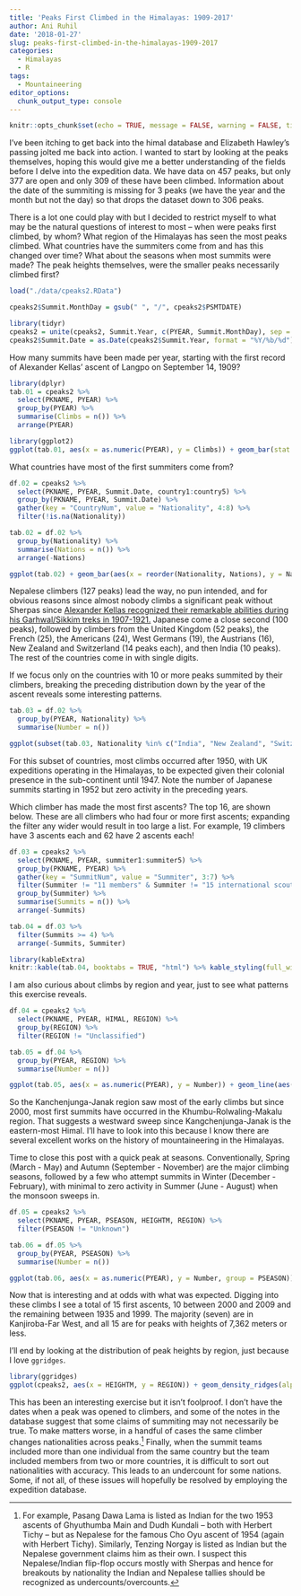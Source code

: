 ```yaml
---
title: 'Peaks First Climbed in the Himalayas: 1909-2017'
author: Ani Ruhil
date: '2018-01-27'
slug: peaks-first-climbed-in-the-himalayas-1909-2017
categories:
  - Himalayas
  - R
tags:
  - Mountaineering
editor_options: 
  chunk_output_type: console
---
```


```r
knitr::opts_chunk$set(echo = TRUE, message = FALSE, warning = FALSE, tidy = TRUE, tidy.opts = list(width.cutoff = 60, keep.blank.line = FALSE))
```

I've been itching to get back into the himal database and Elizabeth Hawley's passing jolted me back into action. I wanted to start by looking at the peaks themselves, hoping this would give me a better understanding of the fields before I delve into the expedition data. We have data on 457 peaks, but only 377 are open and only 309 of these have been climbed. Information about the date of the summiting is missing for 3 peaks (we have the year and the month but not the day) so that drops the dataset down to 306 peaks. 

There is a lot one could play with but I decided to restrict myself to what may be the natural questions of interest to most -- when were peaks first climbed, by whom? What region of the Himalayas has seen the most peaks climbed. What countries have the summiters come from and has this changed over time? What about the seasons when most summits were made? The peak heights themselves, were the smaller peaks necessarily climbed first? 

```r
load("./data/cpeaks2.RData")

cpeaks2$Summit.MonthDay = gsub(" ", "/", cpeaks2$PSMTDATE)

library(tidyr)
cpeaks2 = unite(cpeaks2, Summit.Year, c(PYEAR, Summit.MonthDay), sep = "/", remove = FALSE)
cpeaks2$Summit.Date = as.Date(cpeaks2$Summit.Year, format = "%Y/%b/%d")
```

How many summits have been made per year, starting with the first record of Alexander Kellas' ascent of Langpo on September 14, 1909? 


```r
library(dplyr)
tab.01 = cpeaks2 %>% 
  select(PKNAME, PYEAR) %>% 
  group_by(PYEAR) %>% 
  summarise(Climbs = n()) %>% 
  arrange(PYEAR)

library(ggplot2)
ggplot(tab.01, aes(x = as.numeric(PYEAR), y = Climbs)) + geom_bar(stat  = "identity") + labs(x = "Year", y = "Count", title = "Number of Peaks First Summited", subtitle = "(by Year)", caption = "Source: The Himalayan Database (2017)") + scale_x_continuous(breaks = seq(1905, 2020, by = 5)) + theme_minimal() + coord_flip() + geom_rect(aes(xmin = 1914, xmax = 1918, ymin = -Inf, ymax = Inf), alpha = 0.01, fill = "beige") + geom_rect(aes(xmin = 1939, xmax = 1945, ymin = -Inf, ymax = Inf), alpha = 0.01, fill = "beige") + geom_text(aes(x = 1916, y = 10, label = "World War I"), color = "black") + geom_text(aes(x = 1942, y = 10, label = "World War II"), color = "black") 
```


What countries have most of the first summiters come from? 

```r
df.02 = cpeaks2 %>% 
  select(PKNAME, PYEAR, Summit.Date, country1:country5) %>% 
  group_by(PKNAME, PYEAR, Summit.Date) %>% 
  gather(key = "CountryNum", value = "Nationality", 4:8) %>% 
  filter(!is.na(Nationality)) 

tab.02 = df.02 %>% 
  group_by(Nationality) %>%
  summarise(Nations = n()) %>% 
  arrange(-Nations)

ggplot(tab.02) + geom_bar(aes(x = reorder(Nationality, Nations), y = Nations), stat = "identity") + labs(x = "Nationality", y = "Count", title = "Number of Summiters", subtitle = "(by Country)", caption = "Source: The Himalayan Database (2017)") + coord_flip() + theme_minimal()
```

Nepalese climbers (127 peaks) lead the way, no pun intended, and for obvious reasons since almost  nobody climbs a significant peak without Sherpas since [Alexander Kellas recognized their remarkable abilities during his Garhwal/Sikkim treks in 1907-1921.](http://www.markhorrell.com/blog/2013/a-tribute-to-sherpas-the-tigers-of-the-snow/) Japanese come a close second (100 peaks), followed by climbers from the United Kingdom (52 peaks), the French (25), the Americans (24), West Germans (19), the Austrians (16), New Zealand and Switzerland (14 peaks each), and then India (10 peaks). The rest of the countries come in with single digits. 

If we focus only on the countries with 10 or more peaks summited by their climbers, breaking the preceding distribution down by the year of the ascent reveals some interesting patterns.    

```r
tab.03 = df.02 %>% 
  group_by(PYEAR, Nationality) %>% 
  summarise(Number = n())

ggplot(subset(tab.03, Nationality %in% c("India", "New Zealand", "Switzerland", "UK", "Nepal", "USA", "Austria", "W Germany", "France", "Japan")), aes(x = as.numeric(PYEAR), y = Number)) + geom_line(aes(group = Nationality, color = Nationality), stat = "identity") + facet_wrap(~ Nationality, ncol = 2, scales = "fixed") + theme_minimal() + scale_y_continuous(breaks = c(0:130)) + theme(legend.position = "none") + labs(x = "Year", y = "Number of peaks", title = "Number of peaks first summited", subtitle = "(by Year and Country)", caption = "Source: The Himalayan Database")
```

For this subset of countries, most climbs occurred after 1950, with UK expeditions operating in the Himalayas, to be expected given their colonial presence in the sub-continent until 1947. Note the number of Japanese summits starting in 1952 but zero activity in the preceding years.  

Which climber has made the most first ascents? The top 16, are shown below. These are all climbers who had four or more first ascents; expanding the filter any wider would result in too large a list. For example, 19 climbers have 3 ascents each and 62 have 2 ascents each! 

```r
df.03 = cpeaks2 %>% 
  select(PKNAME, PYEAR, summiter1:summiter5) %>% 
  group_by(PKNAME, PYEAR) %>% 
  gather(key = "SummitNum", value = "Summiter", 3:7) %>%
  filter(Summiter != "11 members" & Summiter != "15 international scout students and 6 Sherpas" & Summiter != "2 unknown members" & Summiter != "2 unknown Sherpas") %>% 
  group_by(Summiter) %>% 
  summarise(Summits = n()) %>% 
  arrange(-Summits)

tab.04 = df.03 %>% 
  filter(Summits >= 4) %>% 
  arrange(-Summits, Summiter) 

library(kableExtra)
knitr::kable(tab.04, booktabs = TRUE, "html") %>% kable_styling(full_width = FALSE)
```

I am also curious about climbs by region and year, just to see what patterns this exercise reveals. 

```r
df.04 = cpeaks2 %>% 
  select(PKNAME, PYEAR, HIMAL, REGION) %>% 
  group_by(REGION) %>% 
  filter(REGION != "Unclassified") 

tab.05 = df.04 %>% 
  group_by(PYEAR, REGION) %>%
  summarise(Number = n()) 

ggplot(tab.05, aes(x = as.numeric(PYEAR), y = Number)) + geom_line(aes(group = REGION), stat = "identity") + facet_wrap(~ REGION, ncol = 2, scales = "fixed") + theme_minimal() + scale_y_continuous(breaks = c(0:130)) + theme(legend.position = "none") + labs(x = "Year", y = "Number of peaks climbed in a given year", title = "Number of peaks first summited", subtitle = "(by Year and Region)", caption = "Source: The Himalayan Database")
```

So the Kanchenjunga-Janak region saw most of the early climbs but since 2000, most first summits have occurred in the Khumbu-Rolwaling-Makalu region. That suggests a westward sweep since Kangchenjunga-Janak is the eastern-most Himal. I'll have to look into this because I know there are several excellent works on the history of mountaineering in the Himalayas. 

Time to close this post with a quick peak at seasons. Conventionally, Spring (March - May) and Autumn (September - November) are the major climbing seasons, followed by a few who attempt summits in Winter (December - February), with minimal to zero activity in Summer (June - August) when the monsoon sweeps in. 

```r
df.05 = cpeaks2 %>% 
  select(PKNAME, PYEAR, PSEASON, HEIGHTM, REGION) %>% 
  filter(PSEASON != "Unknown") 

tab.06 = df.05 %>%
  group_by(PYEAR, PSEASON) %>% 
  summarise(Number = n())

ggplot(tab.06, aes(x = as.numeric(PYEAR), y = Number, group = PSEASON)) + geom_line(stat = "identity") + facet_wrap(~ PSEASON, ncol = 2, scales = "fixed") + theme_minimal() + scale_y_continuous(breaks = c(0:130)) + theme(legend.position = "none") + labs(x = "Year", y = "Number of peaks climbed", title = "Peaks first summited", subtitle = "(by Year and Season)", caption = "Source: The Himalayan Database")
```

Now that is interesting and at odds with what was expected. Digging into these climbs I see a total of 15 first ascents, 10 between 2000 and 2009 and the remaining between 1935 and 1999. The majority (seven) are in Kanjiroba-Far West, and all 15 are for peaks with heights of 7,362 meters or less. 

I'll end by looking at the distribution of peak heights by region, just because I love  `ggridges`. 

```r
library(ggridges)
ggplot(cpeaks2, aes(x = HEIGHTM, y = REGION)) + geom_density_ridges(alpha = 0.2, aes(fill = REGION)) + theme_minimal() + theme(legend.position = "none") + labs(x = "Peak Height (in meters)", y = "Region", title = "Peak Heights by Himalayan Region", subtitle = "(in meters)", caption = "Source: The Himalayan Database (2017)")
```

This has been an interesting exercise but it isn't foolproof. I don't have the dates when a peak was opened to climbers, and some of the notes in the database suggest that some claims of summiting may not necessarily be true. To make matters worse, in a handful of cases the same climber changes nationalities across peaks.^[For example, Pasang Dawa Lama is listed as Indian for the two 1953 ascents of Ghyuthumba Main and Dudh Kundali -- both with Herbert Tichy -- but as Nepalese for the famous Cho Oyu ascent of 1954 (again with Herbert Tichy). Similarly, Tenzing Norgay is listed as Indian but the Nepalese government claims him as their own. I suspect this Nepalese/Indian flip-flop occurs mostly with Sherpas and hence for breakouts by nationality the Indian and Nepalese tallies should be recognized as undercounts/overcounts.] Finally, when the summit teams included more than one individual from the same country but the team included members from two or more countries, it is difficult to sort out nationalities with accuracy. This leads to an undercount for some nations. Some, if not all, of these issues will hopefully be resolved by employing the expedition database. 


